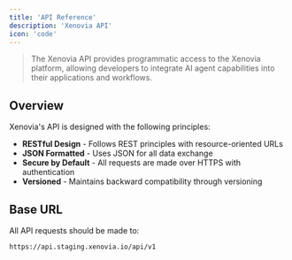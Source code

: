 ---
title: 'API Reference'
description: 'Xenovia API'
icon: 'code'
---

> The Xenovia API provides programmatic access to the Xenovia platform, allowing developers to integrate AI agent capabilities into their applications and workflows.

## Overview

Xenovia's API is designed with the following principles:

- **RESTful Design** - Follows REST principles with resource-oriented URLs
- **JSON Formatted** - Uses JSON for all data exchange
- **Secure by Default** - All requests are made over HTTPS with authentication
- **Versioned** - Maintains backward compatibility through versioning

## Base URL

All API requests should be made to:

```bash
https://api.staging.xenovia.io/api/v1
```
